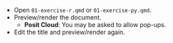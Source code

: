 * Open `01-exercise-r.qmd` or `01-exercise-py.qmd`.
* Preview/render the document.
  * **Posit Cloud**: You may be asked to allow pop-ups.
* Edit the title and preview/render again.